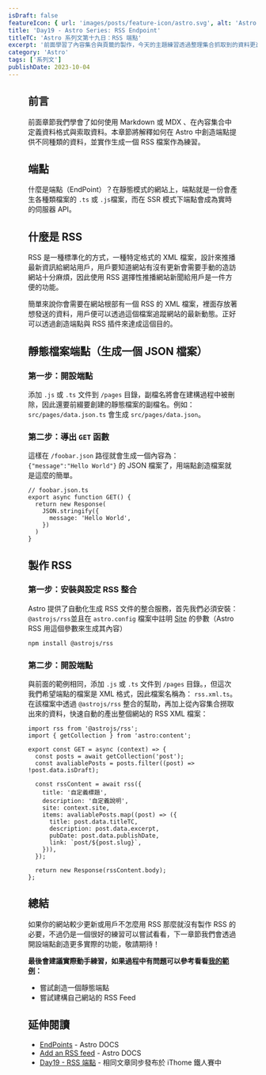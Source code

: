 ```yaml
---
isDraft: false
featureIcon: { url: 'images/posts/feature-icon/astro.svg', alt: 'Astro Logo' }
title: 'Day19 - Astro Series: RSS Endpoint'
titleTC: 'Astro 系列文第十九日：RSS 端點'
excerpt: '前面學習了內容集合與頁籤的製作，今天的主題練習透過整理集合抓取到的資料更進一步製作分類功能頁面。'
category: 'Astro'
tags: ['系列文']
publishDate: 2023-10-04
---
```


<Figure
  width="1200"
  height="600"
  src="images/posts/ithome-astro/thumbnail/day19-rss-endpoint.webp"
  alt="一個漂亮的漸層背景上面有一句標題：「RSS 端點」"
/>

## 前言

前面章節我們學會了如何使用 Markdown 或 MDX 、在內容集合中定義資料格式與索取資料。本章節將解釋如何在 Astro 中創造端點提供不同種類的資料，並實作生成一個 RSS 檔案作為練習。

## 端點

什麼是端點（EndPoint）？在靜態模式的網站上，端點就是一份會產生各種類檔案的 `.ts` 或 `.js`檔案，而在 SSR 模式下端點會成為實時的伺服器 API。

## 什麼是 RSS

RSS 是一種標準化的方式，一種特定格式的 XML 檔案，設計來推播最新資訊給網站用戶，用戶要知道網站有沒有更新會需要手動的造訪網站十分麻煩，因此使用 RSS 選擇性推播網站新聞給用戶是一件方便的功能。

簡單來說你會需要在網站根部有一個 RSS 的 XML 檔案，裡面存放著想發送的資料，用戶便可以透過這個檔案追蹤網站的最新動態。正好可以透過創造端點與 RSS 插件來達成這個目的。

## 靜態檔案端點（生成一個 JSON 檔案）

### 第一步：開設端點

添加 `.js` 或 `.ts` 文件到 `/pages` 目錄，副檔名將會在建構過程中被刪除，因此還要前綴要創建的靜態檔案的副檔名。例如：`src/pages/data.json.ts` 會生成 `src/pages/data.json`。

### 第二步：導出 `GET` 函數

這樣在 `/foobar.json` 路徑就會生成一個內容為：`{"message":"Hello World"}` 的 JSON 檔案了，用端點創造檔案就是這麼的簡單。

```tsx
// foobar.json.ts
export async function GET() {
  return new Response(
    JSON.stringify({
      message: 'Hello World',
    })
  )
}
```

## 製作 RSS

### 第一步：安裝與設定 RSS 整合

Astro 提供了自動化生成 RSS 文件的整合服務，首先我們必須安裝：`@astrojs/rss`並且在 `astro.config` 檔案中註明 [Site](https://docs.astro.build/en/reference/configuration-reference/#site) 的參數（Astro RSS 用這個參數來生成其內容）

```bash
npm install @astrojs/rss
```

### 第二步：開設端點

與前面的範例相同，添加 `.js` 或 `.ts` 文件到 `/pages` 目錄。，但這次我們希望端點的檔案是 XML 格式，因此檔案名稱為： `rss.xml.ts`。在該檔案中透過 `@astrojs/rss` 整合的幫助，再加上從內容集合撈取出來的資料，快速自動的產出整個網站的 RSS XML 檔案：

```tsx
import rss from '@astrojs/rss';
import { getCollection } from 'astro:content';

export const GET = async (context) => {
  const posts = await getCollection('post');
  const avaliablePosts = posts.filter((post) => !post.data.isDraft);

  const rssContent = await rss({
    title: '自定義標題',
    description: '自定義說明',
    site: context.site,
    items: avaliablePosts.map((post) => ({
      title: post.data.titleTC,
      description: post.data.excerpt,
      pubDate: post.data.publishDate,
      link: `post/${post.slug}`,
    })),
  });

  return new Response(rssContent.body);
};
```

## 總結

如果你的網站較少更新或用戶不怎麼用 RSS 那麼就沒有製作 RSS 的必要，不過仍是一個很好的練習可以嘗試看看，下一章節我們會透過開設端點創造更多實際的功能，敬請期待！

**最後會建議實際動手練習，如果過程中有問題可以參考看看[我的範例](https://github.com/riceball-tw/astro-blog/blob/main/src/pages/rss.xml.ts)：**

- 嘗試創造一個靜態端點
- 嘗試建構自己網站的 RSS Feed

## 延伸閱讀

- [EndPoints](https://docs.astro.build/en/core-concepts/endpoints/) - Astro DOCS
- [Add an RSS feed](https://docs.astro.build/en/guides/rss/) - Astro DOCS
- [Day19 - RSS 端點](https://ithelp.ithome.com.tw/articles/10334280) - 相同文章同步發布於 iThome 鐵人賽中
